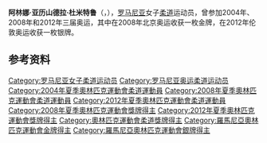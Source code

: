 {{MedalTableTop}}
{{MedalCountry | {{ROU}} }}
{{MedalSport      |女子[[柔道|柔道]]}}
{{MedalCompetition|[[奧林匹克運動會|奧林匹克運動會]]}}
{{MedalGold     |[[2008年夏季奧林匹克運動會|2008年北京]] | [[2008年夏季奧林匹克運動會柔道比賽|48公斤以下級]]}}
{{MedalSilver     |[[2012年夏季奧林匹克運動會|2012年倫敦]] | [[2008年夏季奧林匹克運動會柔道比賽|48公斤以下級]]}}
{{MedalCompetition|[[世界柔道錦標賽|世界錦標賽]]}}
{{MedalBronze|[[2005年世界柔道錦標賽|2005年開羅]] |48公斤以下級}}
{{MedalBronze|[[2007年世界柔道錦標賽|2007年里約熱內盧]] |48公斤以下級}}
{{MedalBronze|[[2010年世界柔道錦標賽|2010年東京]] |48公斤以下級}}
{{MedalCompetition|[[歐洲柔道錦標賽|歐洲錦標賽]]}}
{{MedalBronze     |[[2002年歐洲柔道錦標賽|2002年馬里博爾]] |52公斤以下級}}
{{MedalGold     |[[2004年歐洲柔道錦標賽|2004年布加勒斯加特]] |48公斤以下級}}
{{MedalGold     |[[2005年歐洲柔道錦標賽|2005年鹿特丹]] |48公斤以下級}}
{{MedalGold     |[[2006年歐洲柔道錦標賽|2006年坦佩雷]] |48公斤以下級}}
{{MedalGold     |[[2007年歐洲柔道錦標賽|2007年貝爾格萊德]] |48公斤以下級}}
{{MedalGold     |[[2008年歐洲柔道錦標賽|2008年里斯本]] |48公斤以下級}}
{{MedalGold     |[[2010年歐洲柔道錦標賽|2010年維也納]] |48公斤以下級}}
{{MedalGold     |[[2011年歐洲柔道錦標賽|2011年伊斯坦堡]] |48公斤以下級}}
{{MedalGold     |[[2012年歐洲柔道錦標賽|2012年車里雅賓斯克]] |48公斤以下級}}
{{MedalBronze     |[[2009年歐洲柔道錦標賽|2009年第比利斯]] |48公斤以下級}}
{{MedalBottom}}

'''阿林娜·亚历山德拉·杜米特鲁'''（{{lang-ro|Alina Alexandra Dumitru}}，{{bd|1982年|8月30日||}}），[[罗马尼亚|罗马尼亚]]女子[[柔道|柔道]]运动员，曾参加2004年、2008年和2012年三届奥运，其中在2008年北京奥运收获一枚金牌，在2012年伦敦奥运收获一枚银牌。

== 参考资料 ==
{{reflist}}

{{DEFAULTSORT:Dumitru, Alina Alexandra}}
[[Category:罗马尼亚女子柔道运动员|Category:罗马尼亚女子柔道运动员]]
[[Category:罗马尼亚奥运柔道运动员|Category:罗马尼亚奥运柔道运动员]]
[[Category:2004年夏季奧林匹克運動會柔道運動員|Category:2004年夏季奧林匹克運動會柔道運動員]]
[[Category:2008年夏季奧林匹克運動會柔道運動員|Category:2008年夏季奧林匹克運動會柔道運動員]]
[[Category:2012年夏季奧林匹克運動會柔道運動員|Category:2012年夏季奧林匹克運動會柔道運動員]]
[[Category:2008年夏季奧林匹克運動會獎牌得主|Category:2008年夏季奧林匹克運動會獎牌得主]]
[[Category:2012年夏季奧林匹克運動會獎牌得主|Category:2012年夏季奧林匹克運動會獎牌得主]]
[[Category:奧林匹克運動會柔道獎牌得主|Category:奧林匹克運動會柔道獎牌得主]]
[[Category:羅馬尼亞奧林匹克運動會金牌得主|Category:羅馬尼亞奧林匹克運動會金牌得主]]
[[Category:羅馬尼亞奧林匹克運動會銀牌得主|Category:羅馬尼亞奧林匹克運動會銀牌得主]]

{{Romania-bio-stub}}